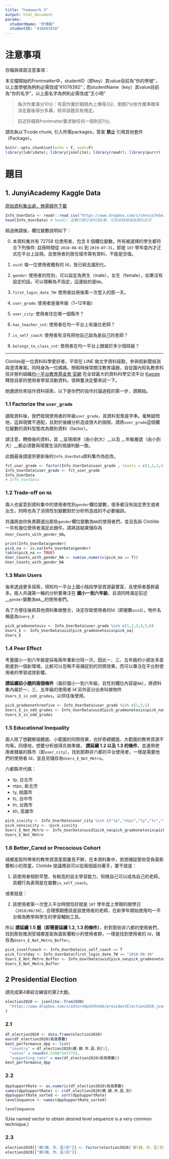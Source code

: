 ---
title: "homework 3"
output: html_document
params:
  studentName: "許傳毅"
  studentID: "410683018"
---

# 注意事項

存檔與填寫注意事項：

  本文檔開始的Frontmatter中，studentID（即key）其value目前為"你的學號"，以上面學號為例則必需改成"41078392"；而studentName（key）其value目前為"你的名字"，以上面名字為例則必需改成"王小明"

> 每次作業滿分10分：有寫作業於期限內上傳得3分，剩餘7分依作業準確率決定最後得分多寡，除非該題另有規定。

> 前述存檔與frontmatter要求缺任何一個則扣1分。

請先執以下code chunk, 引入所需packages，答案 __禁止__ 引用其他套件（Package）。
```{r setup, include=FALSE}
knitr::opts_chunk$set(echo = F, eval=F)
library(lubridate); library(jsonlite); library(readr); library(purrr)
```

# 題目

## 1. JunyiAcademy Kaggle Data

[原始資料集出處，無需額外下載](https://www.kaggle.com/junyiacademy/learning-activity-public-dataset-by-junyi-academy)

```{r data1}
Info_UserData <- readr::read_csv("https://www.dropbox.com/s/shnvzs7e5minon8/Info_UserData.csv?dl=1", col_types = cols(user_grade = col_character()))
head(Info_UserData) # head() 函數只顯示資料前6筆，可用來稍微檢視資料狀況
```

經過微調後，欄位變數說明如下：

0. 本資料集共有 72758 位使用者，包含 8 個欄位變數。所有被選擇的學生都符合下列條件:
註冊時間從 `2018-08-01` 到 `2019-07-31`，即是 `107` 學年度內才正式在平台上註冊。且使用者的居住城市需有資料，不能是空值。

1. `uuid`: 每一位使用者獨有的 Id，皆已經去識別化。
2. `gender`: 使用者的性別，可以設定為男生（male），女生（female），如果沒有設定的話，可以理解為不指定，這邊給的是`NA`。
3. `first_login_date_TW`: 使用者註冊後第一次登入的那一天。
4. `user_grade`: 使用者是幾年級（1~12年級）
5. `user_city`: 使用者住在哪一個縣市？
6. `has_teacher_cnt`: 使用者在均一平台上有幾位老師？
7. `is_self_coach`: 使用者有沒有把他自己設為是自己的老師？
8. `belongs_to_class_cnt`: 使用者在均一平台上隸屬於多少個班級？

------

Clotilde是一位資料科學愛好者，平常在 LINE 做文字資料探勘，參與假新聞偵測與澄清專案。同時身為一位媽媽，閒暇時候常關注教育議題，自從國內知名教育科技非營利組織[均一平台教育基金會 官網](https://official.junyiacademy.org) 在全球最大的資料科學交流平台 [Kaggle](https://www.kaggle.com) 釋放自家的使用者學習活動資料。很興奮決定要來試一下。

她邀請你來協作資料探索，以下是你們的協作討論過程的第一步，請開始。

### 1.1 Factorize the `user_grade`

讀取資料後，我們發現使用者的年級`user_grade`，其資料型態是字串。毫無疑問地，這與現實不適配，且對於後續分析造成很大的侷限。請將`user_grade`這個欄位變數的資料型態改為類別資料（factor）。

請注意，轉換後的資料，其 __呈現順序（由小到大）__以及 __年級層遞（由小到大）__都必須要與現實生活的視讀判斷一致。

此題最後請提供更新後的`Info_UserData`資料集作為批改。
```{r ans11}
fct_user_grade <- factor(Info_UserData$user_grade , levels = c(1,2,3,4,5,6,7,8,9,10,11,12))
Info_UserData$user_grade <- fct_user_grade
Info_UserData 
# Info_UserData
```

### 1.2 Trade-off on `NA`

兩人也留意到資料集中的使用者性別`gender`欄位變數，很多都沒有設定男生或者女生，同時也為了消弭性別變數對於分析所造成的不必要偏誤。

共識將由你負責篩選出那些`gender`欄位變數為`NA`的使用者們，並且告訴 Clotilde 一共有幾位使用者滿足此題件。請將該結果儲存為`User_Counts_with_gender_NA`。
```{r ans12}
print(Info_UserData$gender)
pick_na <- is.na(Info_UserData$gender)
table(pick_na == TRUE)
User_Counts_with_gender_NA <- sum(as.numeric(pick_na == T))
User_Counts_with_gender_NA
```
### 1.3 Main Users

後來透過更多探索，得知均一平台上國小階段學習資源最豐富，且使用者基群最多。兩人共識第一輪的分析要專注在 __國小一到六年級__，且須同時滿足前述 __`gender`變數為`NA`__的使用者們。

為了方便往後與其他資料集做整合，決定存取使用者的Id（即變數`uuid`）。物件名稱是為`Users_E`
```{r ans13}
pick_gradeonetosix <- Info_UserData$user_grade %in% c(1,2,3,4,5,6)
Users_E <- Info_UserData$uuid[pick_gradeonetosix&pick_na]
Users_E
```


### 1.4 Peer Effect 

考量國小一到六年級是採每兩年重新分班一次，因此ㄧ、三、五年級的小朋友多是剛進到一個新環境，比較可以忽略不易捕捉到的同儕效果，而可以專注在平台對使用者的學習成效影響。

__請延續前小題的兩個條件__（屬於國小一到六年級，且性別欄位內容是`NA`），將資料集內屬於一、三、五年級的使用者 Id 另外區分出來叫做物件`Users_E_in_odd_grades`。以供往後使用。

```{r ans14}
pick_gradeonethreefive <- Info_UserData$user_grade %in% c(1,3,5)
Users_E_in_odd_grades <- Info_UserData$uuid[pick_gradeonetosix&pick_na&pick_gradeonethreefive]
Users_E_in_odd_grades
```

### 1.5 Educational Inequality

兩人除了想觀察個體面、小範圍的同儕效果，也好奇總體面、大範圍的教育資源不均等。同樣地，想要分析就得先做準備， __請延續 1.2 以及 1.3 的條件__，並運用使用者隸屬的縣市（即`user_city`），找到那群非六都的平台使用者，一樣是需要他們的使用者 Id，並且另儲存為`Users_E_Not_Metro`。

六都縣市代碼：

- tp, 台北市
- ntpc, 新北市
- ty, 桃園市
- tc, 台中市
- tn, 台南市
- kh, 高雄市

```{r ans15}
pick_sixcity <- Info_UserData$user_city %in% c("tp","ntpc","ty","tc","tn","kh")
pick_nonsixcity <- !pick_sixcity
Users_E_Not_Metro <- Info_UserData$uuid[pick_na&pick_gradeonetosix&pick_nonsixcity]
Users_E_Not_Metro 
```

### 1.6 Better_Cared or Precocious Cohort

城鄉差距所帶來的教育資源差距屢見不鮮，在本資料集中，若想捕捉那些受負面影響較小的孩童，Clotilde 提議應該可以從兩個面向著手，要不就是：

1. 該使用者相對早慧，有較高的自主學習能力，知曉自己可以成為自己的老師。 具體行為表現是在變數`is_self_coach`。

或者就是：

2. 該使用者第一次登入平台時間恰好就是 `107` 學年度上學期的開學日（`2018/08/30`），合理預期應該是該使用者的老師，在新學年開始使用均一平台做為教學與學生的學習輔助工具。

所以 __請延續 1.5 題（即需要延續 1.2, 1.3 的條件）__，針對那些非六都的使用者們，找到那些推測受城鄉差距負面影響較小的使用者群，一樣是找到使用者的 Id，儲存為`Users_E_Not_Metro_Buffer`。

```{r ans16}
pick_isselfcoach <- Info_UserData$is_self_coach == T
pick_firstday <- Info_UserData$first_login_date_TW == "2018-08-30"
Users_E_Not_Metro_Buffer <- Info_UserData$uuid[pick_na&pick_gradeonetosix&pick_nonsixcity&(pick_isselfcoach|pick_firstday)]
Users_E_Not_Metro_Buffer
```


## 2 Presidential Election

請完成第4章綜合練習的第2大題。

```{r data2}
election2020 <- jsonlite::fromJSON(
  "https://www.dropbox.com/s/a3torx0p41hheb6/presidentElection2020.json?dl=1"
)
```

### 2.1


```{r ans21}
df_election2020 <- data.frame(election2020)
max(df_election2020$有效票數)
best_performance_dpp <- list(
  "country" = df_election2020$鄉.鎮.市.區.別[1],
  "votes" = round(0.5398*343775),
  "supporting_rate" = max(df_election2020$有效票數))
best_performance_dpp
```

### 2.2 

```{r ans22}
dppSupportRate <- as.numeric(df_election2020$有效票數)
names(dppSupportRate) <- c(df_election2020$鄉.鎮.市.區.別)
dppSupportRate_sorted <- sort(dppSupportRate)
levelSequence <- names(dppSupportRate_sorted)

levelSequence
```

(Use named vector to obtain desired level sequence is a very common technique.)

### 2.3

```{r ans23}
election2020[["鄉(鎮、市、區)別"]] <- factor(election2020$`鄉(鎮、市、區)別`,rev(levelSequence))
election2020[["鄉(鎮、市、區)別"]]
```


